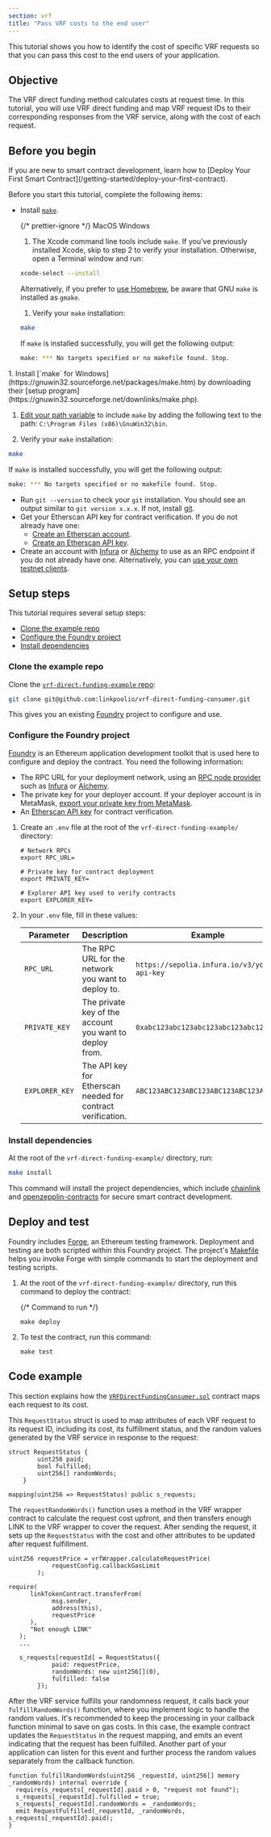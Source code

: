 ```yaml
---
section: vrf
title: "Pass VRF costs to the end user"
---
```



This tutorial shows you how to identify the cost of specific VRF requests so that you can pass this cost to the end users of your application.

## Objective

The VRF direct funding method calculates costs at request time. In this tutorial, you will use VRF direct funding and map VRF request IDs to their corresponding responses from the VRF service, along with the cost of each request.

## Before you begin

<Aside type="note" title="New to smart contract development?">
  If you are new to smart contract development, learn how to [Deploy Your First Smart
  Contract](/getting-started/deploy-your-first-contract).
</Aside>

Before you start this tutorial, complete the following items:

- Install [`make`](http://www.gnu.org/software/make).

  {/* prettier-ignore */}
   <TabsContent sharedStore="osType" client:visible>
   <Fragment slot="tab.1">MacOS</Fragment>
   <Fragment slot="tab.2">Windows</Fragment>
   <Fragment slot="panel.1">

  1.  The Xcode command line tools include `make`. If you've previously installed Xcode, skip to step 2 to verify your installation.
      Otherwise, open a Terminal window and run:

  ```sh
  xcode-select --install
  ```

  Alternatively, if you prefer to [use Homebrew](https://formulae.brew.sh/formula/make), be aware that GNU `make` is installed as `gmake`.

  1.  Verify your `make` installation:

  ```sh
  make
  ```

  If `make` is installed successfully, you will get the following output:

  ```sh
  make: *** No targets specified or no makefile found. Stop.
  ```

   </Fragment>
 <Fragment slot="panel.2">
 1. Install [`make` for Windows](https://gnuwin32.sourceforge.net/packages/make.htm) by downloading their [setup program](https://gnuwin32.sourceforge.net/downlinks/make.php).

  1.  [Edit your path variable](https://www.computerhope.com/issues/ch000549.htm) to include `make` by adding the following text to the path:
      `C:\Program Files (x86)\GnuWin32\bin`.

  1.  Verify your `make` installation:

  ```sh
  make
  ```

  If `make` is installed successfully, you will get the following output:

  ```sh
  make: *** No targets specified or no makefile found. Stop.
  ```

   </Fragment>
 </TabsContent>

- Run `git --version` to check your `git` installation. You should see an output similar to `git version x.x.x`. If not, install [git](https://git-scm.com/book/en/v2/Getting-Started-Installing-Git).
- Get your Etherscan API key for contract verification. If you do not already have one:
  - [Create an Etherscan account](https://docs.etherscan.io/getting-started/creating-an-account).
  - [Create an Etherscan API key](https://docs.etherscan.io/getting-started/viewing-api-usage-statistics).
- Create an account with [Infura](https://www.infura.io/) or [Alchemy](https://www.alchemy.com/) to use as an RPC endpoint if you do not already have one. Alternatively, you can [use your own testnet clients](/chainlink-nodes/resources/run-an-ethereum-client).

## Setup steps

This tutorial requires several setup steps:

- [Clone the example repo](##clone-the-example-repo)
- [Configure the Foundry project](#configure-the-foundry-project)
- [Install dependencies](#install-dependencies)

### Clone the example repo

Clone the [`vrf-direct-funding-example` repo](https://github.com/smartcontractkit/vrf-direct-funding-example):

```sh
git clone git@github.com:linkpoolio/vrf-direct-funding-consumer.git
```

This gives you an existing [Foundry](https://github.com/foundry-rs/foundry) project to configure and use.

### Configure the Foundry project

[Foundry](https://github.com/foundry-rs/foundry) is an Ethereum application development toolkit that is used here to configure and deploy the contract. You need the following information:

- The RPC URL for your deployment network, using an [RPC node provider](https://ethereum.org/en/developers/docs/nodes-and-clients/nodes-as-a-service/) such as [Infura](https://www.infura.io/) or [Alchemy](https://www.alchemy.com/).
- The private key for your deployer account. If your deployer account is in MetaMask, [export your private key from MetaMask](https://support.metamask.io/hc/en-us/articles/360015289632-How-to-export-an-account-s-private-key).
- An [Etherscan API key](https://docs.etherscan.io/getting-started/viewing-api-usage-statistics) for contract verification.

1. Create an `.env` file at the root of the `vrf-direct-funding-example/` directory:

   ```
   # Network RPCs
   export RPC_URL=

   # Private key for contract deployment
   export PRIVATE_KEY=

   # Explorer API key used to verify contracts
   export EXPLORER_KEY=
   ```

1. In your `.env` file, fill in these values:

   | Parameter      | Description                                                 | Example                                     |
   | -------------- | ----------------------------------------------------------- | ------------------------------------------- |
   | `RPC_URL`      | The RPC URL for the network you want to deploy to.          | `https://sepolia.infura.io/v3/your-api-key` |
   | `PRIVATE_KEY`  | The private key of the account you want to deploy from.     | `0xabc123abc123abc123abc123abc123...`       |
   | `EXPLORER_KEY` | The API key for Etherscan needed for contract verification. | `ABC123ABC123ABC123ABC123ABC123ABC1`        |

### Install dependencies

At the root of the `vrf-direct-funding-example/` directory, run:

```sh
make install
```

This command will install the project dependencies, which include [chainlink](https://github.com/smartcontractkit/chainlink) and [openzepplin-contracts](https://github.com/OpenZeppelin/openzeppelin-contracts) for secure smart contract development.

## Deploy and test

Foundry includes [Forge](https://github.com/foundry-rs/foundry/tree/master/crates/forge), an Ethereum testing framework. Deployment and testing are both scripted within this Foundry project. The project's [Makefile](https://github.com/smartcontractkit/vrf-direct-funding-example/blob/main/Makefile) helps you invoke Forge with simple commands to start the deployment and testing scripts.

1. At the root of the `vrf-direct-funding-example/` directory, run this command to deploy the contract:

   {/* Command to run */}

   ```shell
   make deploy
   ```

1. To test the contract, run this command:

   ```shell
   make test
   ```

## Code example

This section explains how the [`VRFDirectFundingConsumer.sol`](https://github.com/smartcontractkit/vrf-direct-funding-example/blob/main/src/VRFDirectFundingConsumer.sol) contract maps each request to its cost.

This `RequestStatus` struct is used to map attributes of each VRF request to its request ID, including its cost, its fulfillment status, and the random values generated by the VRF service in response to the request:

```solidity
struct RequestStatus {
        uint256 paid;
        bool fulfilled;
        uint256[] randomWords;
    }

mapping(uint256 => RequestStatus) public s_requests;
```

The `requestRandomWords()` function uses a method in the VRF wrapper contract to calculate the request cost upfront, and then transfers enough LINK to the VRF wrapper to cover the request. After sending the request, it sets up the `RequestStatus` with the cost and other attributes to be updated after request fulfillment.

```solidity
uint256 requestPrice = vrfWrapper.calculateRequestPrice(
            requestConfig.callbackGasLimit
        );

require(
      linkTokenContract.transferFrom(
            msg.sender,
            address(this),
            requestPrice
      ),
      "Not enough LINK"
   );
   ...

   s_requests[requestId] = RequestStatus({
            paid: requestPrice,
            randomWords: new uint256[](0),
            fulfilled: false
        });
```

After the VRF service fulfills your randomness request, it calls back your `fulfillRandomWords()` function, where you implement logic to handle the random values. It's recommended to keep the processing in your callback function minimal to save on gas costs. In this case, the example contract updates the `RequestStatus` in the request mapping, and emits an event indicating that the request has been fulfilled. Another part of your application can listen for this event and further process the random values separately from the callback function.

```solidity
function fulfillRandomWords(uint256 _requestId, uint256[] memory _randomWords) internal override {
  require(s_requests[_requestId].paid > 0, "request not found");
  s_requests[_requestId].fulfilled = true;
  s_requests[_requestId].randomWords = _randomWords;
  emit RequestFulfilled(_requestId, _randomWords, s_requests[_requestId].paid);
}
```
